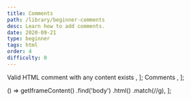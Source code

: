 ```yaml
---
title: Comments
path: /library/beginner-comments
desc: Learn how to add comments.
date: 2020-09-21
type: beginner
tags: html
order: 4
difficulty: 0
---
```



  <Text size="small" color="#FAFAFA">
    Valid HTML comment with any content exists
  </Text>,
];

  <Link size="small" href="https://www.w3schools.com/html/html_comments.asp">
    Comments
  </Link>,
];

  () =>
    getIframeContent()
      .find('body')
      .html()
      .match(/<!--.*?-->/g),
];

<Post>
  <CodeEditor
    tasks={tasksListData}
    help={helpListData}
    tabs={tabs}
    tests={tests}
    result={`Valid comment is added in the HTML tab.`}
    nextChallengeLink="/library/beginner-beautiful-heading"
/>


</Post>

